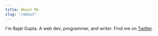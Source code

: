 ```yaml
---
title: About Me
slug: "/about"
---
```


I'm Rajat Gupta. A web dev, programmer, and writer. Find me on <a href="https://twitter.com/rajatguptaa57"> Twitter</a>.
